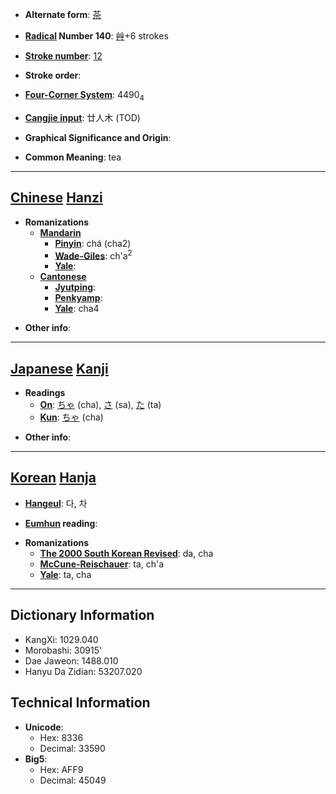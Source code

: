 * '''Alternate form''': [[茶]]

* '''[[Wiktionary:Chinese radical index| Radical]] Number 140''': [[Wiktionary:Chinese radical index 艸|艸]]+6 strokes

* '''[[Wiktionary:Chinese total strokes index|Stroke number]]''': [[Wiktionary:Chinese total strokes index 12|12]]

* '''Stroke order''': 

* '''[[Wiktionary:Chinese four corner index|Four-Corner System]]''': 4490<sub>4</sub>

* '''[[Wiktionary:Chinese Cangjie index|Cangjie input]]''': 廿人木 (TOD)

* '''Graphical Significance and Origin''': 

* '''Common Meaning''': tea

----

== [[Chinese]] [[Hanzi]] ==

* '''Romanizations'''
** '''[[Mandarin]]'''
*** '''[[Pinyin]]''': chá (cha2)
*** '''[[Wade-Giles]]''': ch'a<sup>2</sup>
*** '''[[Yale]]''': 
** '''[[Cantonese]]'''
*** '''[[Jyutping]]''':
*** '''[[Penkyamp]]''': 
*** '''[[Yale]]''': cha4

* '''Other info''': 

----

== [[Japanese]] [[Kanji]] ==

* '''Readings'''
** '''[[On]]''': [[ちゃ]] (cha), [[さ]] (sa), [[た]] (ta)
** '''[[Kun]]''': [[ちゃ]] (cha)

* '''Other info''':  

----

== [[Korean]] [[Hanja]] ==

* '''[[Hangeul]]''': 다, 차

* '''[[Eumhun]] reading''': 

* '''Romanizations'''
** '''[[The 2000 South Korean Revised Romanization|The 2000 South Korean Revised]]''': da, cha
** '''[[McCune-Reischauer]]''': ta, ch'a
** '''[[Yale]]''': ta, cha

----

== Dictionary Information ==

* KangXi: 1029.040
* Morobashi: 30915'
* Dae Jaweon: 1488.010
* Hanyu Da Zidian: 53207.020

== Technical Information ==

* '''Unicode''':
** Hex: 8336
** Decimal: 33590
* '''Big5''':
** Hex: AFF9
** Decimal: 45049